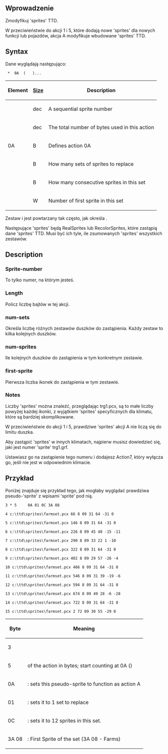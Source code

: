 {{pl/Development/NewGRF/inne strony|en=newgrf-specs.tt-wiki.net/wiki/ActionA|pl=pl/Development/NewGRF/NFO Specs/ActionA}}
<!--[[Category:Artykuły w języku polskim/Pl]]-->
<!--{{-}}<br>{{ambox | text = w trakcie edycji.}}-->

== Wprowadzenie ==


Zmodyfikuj 'sprites' TTD.


W przeciwieństwie do akcji 1 i 5, które dodają nowe 'sprites' dla nowych funkcji lub pojazdów, akcja A modyfikuje wbudowane 'sprites' TTD.

== Syntax ==

Dane wyglądają następująco:

 <Sprite-number> * <Length> 0A <num-sets> ( <num-sprites> <first-sprite> )...

{|
!Element!![[pl/Development/NewGRF/NFO Specs/GRFActionsDetailed|Size]]!!Description

|-
|<Sprite-number>||dec||A sequential sprite number

|-
|<length>||dec||The total number of bytes used in this action

|-
|0A||B||Defines action 0A

|-
|<num-sets>||B||How many sets of sprites to replace

|-
|<num-sprites>||B||How many consecutive sprites in this set

|-
|<first-sprite>||W||Number of first sprite in this set
|}

Zestaw <num-sprites> i <first-sprite> jest powtarzany tak często, jak określa <num-sprites> .

Następujące 'sprites' będą RealSprites lub RecolorSprites, które zastąpią dane 'sprites' TTD. Musi być ich tyle, ile zsumowanych 'sprites' wszystkich zestawów.

== Description ==

=== Sprite-number ===

To tylko numer, na którym jesteś.

=== Length ===

Policz liczbę bajtów w tej akcji.

=== num-sets ===

Określa liczbę różnych zestawów duszków do zastąpienia. Każdy zestaw to kilka kolejnych duszków.

=== num-sprites ===

Ile kolejnych duszków do zastąpienia w tym konkretnym zestawie.

=== first-sprite ===

Pierwsza liczba ikonek do zastąpienia w tym zestawie.

=== Notes ===

Liczby 'sprites' można znaleźć, przeglądając trg1.pcx, są to małe liczby powyżej każdej ikonki, z wyjątkiem 'sprites' specyficznych dla klimatu, które są bardziej skomplikowane.

W przeciwieństwie do akcji 1 i 5, prawdziwe 'sprites' akcji A nie liczą się do limitu duszka.

Aby zastąpić 'sprites' w innych klimatach, najpierw musisz dowiedzieć się, jaki jest numer 'sprite' trg1.grf.

Ustawiasz go na zastąpienie tego numeru i dodajesz Action7, który wyłącza go, jeśli nie jest w odpowiednim klimacie.

== Przykład ==

Poniżej znajduje się przykład tego, jak mogłaby wyglądać prawdziwa pseudo-'sprite' z wpisami 'sprite' pod nią.

<pre>3 * 5     0A 01 0C 3A 08

4 c:\ttd\sprites\farmset.pcx 66 8 09 31 64 -31 0

5 c:\ttd\sprites\farmset.pcx 146 8 09 31 64 -31 0

6 c:\ttd\sprites\farmset.pcx 226 8 09 45 48 -15 -11

7 c:\ttd\sprites\farmset.pcx 290 8 09 33 22 1 -10

8 c:\ttd\sprites\farmset.pcx 322 8 09 31 64 -31 0

9 c:\ttd\sprites\farmset.pcx 402 8 09 29 57 -26 -4

10 c:\ttd\sprites\farmset.pcx 466 8 09 31 64 -31 0

11 c:\ttd\sprites\farmset.pcx 546 8 09 31 39 -19 -6

12 c:\ttd\sprites\farmset.pcx 594 8 09 31 64 -31 0

13 c:\ttd\sprites\farmset.pcx 674 8 09 49 28 -6 -28

14 c:\ttd\sprites\farmset.pcx 722 8 09 31 64 -31 0

15 c:\ttd\sprites\farmset.pcx 2 72 09 30 55 -29 0</pre>

{|
!Byte!!Meaning

|-
|3||<sprite-number>

|-
|5||<length> of the action in bytes; start counting at 0A (<action>)

|-
|0A||<action>: sets this pseudo-sprite to function as action A

|-
|01||<num-sets>: sets it to 1 set to replace

|-
|0C||<num-sprites>: sets it to 12 sprites in this set.

|-
|3A 08||<first-sprite>: First Sprite of the set (3A 08 - Farms)
|}